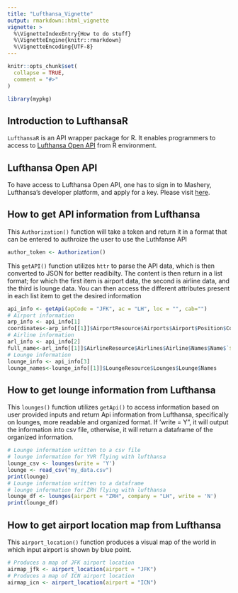 ```yaml
---
title: "Lufthansa_Vignette"
output: rmarkdown::html_vignette
vignette: >
  %\VignetteIndexEntry{How to do stuff}
  %\VignetteEngine{knitr::rmarkdown}
  %\VignetteEncoding{UTF-8}
---
```


```r
knitr::opts_chunk$set(
  collapse = TRUE,
  comment = "#>"
)
```

```r
library(mypkg)
```
## Introduction to LufthansaR

`LufthansaR` is an API wrapper package for R. It enables programmers to access to [Lufthansa Open API](https://developer.lufthansa.com/docs) from R environment. 


## Lufthansa Open API

To have access to Lufthansa Open API, one has to sign in to Mashery, Lufthansa's developer platform, and apply for a key. Please visit [here](https://developer.lufthansa.com/docs/API_basics/). 


## How to get API information from Lufthansa

This `Authorization()` function will take a token and return it in a format that can be entered to authroize the user to use the Luthfanse API 

```r
author_token <- Authorization()
```

This `getAPI()` function utilizes `httr` to parse the API data, which is then converted to JSON for better readibilty. The content is then return in a list format; for which the first item is airport data, the second is airline data, and the third is lounge data. You can then access the different attributes present in each list item to get the desired information 

```r
api_info <- getApi(apCode = "JFK", ac = "LH", loc = "", cab="")
# Airport information
arp_info <- api_info[1]
coordinates<-arp_info[[1]]$AirportResource$Airports$Airport$Position$Coordinate
# Airline information
arl_info <- api_info[2]
full_name<-arl_info[[1]]$AirlineResource$Airlines$Airline$Names$Name$`$`
# Lounge information
lounge_info <- api_info[3]
lounge_names<-lounge_info[[1]]$LoungeResource$Lounges$Lounge$Names
```

## How to get lounge information from Lufthansa

This `lounges()` function utilizes `getApi()` to access information based on user provided inputs and return Api information from Lufthansa, specifically on lounges, more readable and organized format. If 'write = Y", it will output the information into csv file, otherwise, it will return a dataframe of the organized information. 

```r
# Lounge information written to a csv file
# lounge information for YVR flying with lufthansa
lounge_csv <- lounges(write = 'Y')
lounge <- read_csv("my_data.csv")
print(lounge)
# Lounge information written to a dataframe
# lounge information for ZRH flying with lufthansa
lounge_df <- lounges(airport = "ZRH", company = "LH", write = 'N')
print(lounge_df)
```


## How to get airport location map from Lufthansa

This `airport_location()` function produces a visual map of the world in which input airport is shown by blue point. 

```r
# Produces a map of JFK airport location 
airmap_jfk <- airport_location(airport = "JFK")
# Produces a map of ICN airport location 
airmap_icn <- airport_location(airport = "ICN")
```
